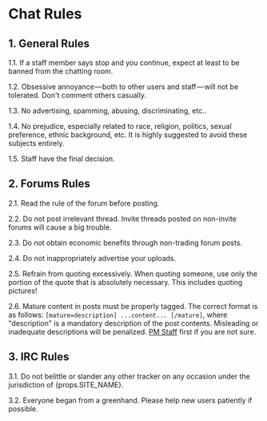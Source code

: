 <H1 id="content">Chat Rules</H1>

<H2 id="1">1. General Rules</H2>

1.1. If a staff member says stop and you continue, expect at least to be banned from the chatting room.

1.2. Obsessive annoyance — both to other users and staff — will not be tolerated. Don't comment others casually.

1.3. No advertising, spamming, abusing, discriminating, etc..

1.4. No prejudice, especially related to race, religion, politics, sexual preference, ethnic background, etc. It is highly suggested to avoid these subjects entirely.

1.5. Staff have the final decision.

<H2 id="2">2. Forums Rules</H2>

2.1. Read the rule of the forum before posting.

2.2. Do not post irrelevant thread. Invite threads posted on non-invite forums will cause a big trouble.

2.3. Do not obtain economic benefits through non-trading forum posts.

2.4. Do not inappropriately advertise your uploads.

2.5. Refrain from quoting excessively. When quoting someone, use only the portion of the quote that is absolutely necessary. This includes quoting pictures!

2.6. Mature content in posts must be properly tagged.
The correct format is as follows: `[mature=description] ...content... [/mature]`,
where "description" is a mandatory description of the post contents.
Misleading or inadequate descriptions will be penalized.
[PM Staff](/staff.php) first if you are not sure.

<H2 id="3">3. IRC Rules</H2>

3.1. Do not belittle or slander any other tracker on any occasion under the jurisdiction of {props.SITE_NAME}.

3.2. Everyone began from a greenhand. Please help new users patiently if possible.
